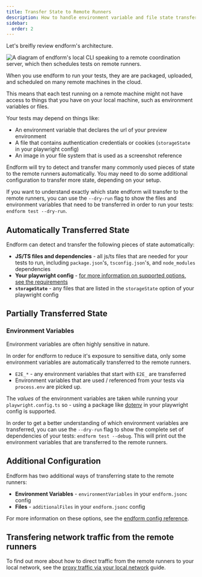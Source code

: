 ```yaml
---
title: Transfer State to Remote Runners
description: How to handle environment variable and file state transfer to endform runners
sidebar:
  order: 2
---
```



Let's breifly review endform's architecture.

<Image
  src={EndformArchitecture}
  alt="A diagram of endform's local CLI speaking to a remote coordination server, which then schedules tests on remote runners."
  height={500}
/>

When you use endform to run your tests, they are are packaged, uploaded, and scheduled on many remote machines in the cloud.

This means that each test running on a remote machine might not have access to things that you have on your local machine, such as environment variables or files.

Your tests may depend on things like:

- An environment variable that declares the url of your preview environment
- A file that contains authentication credentials or cookies (`storageState` in your playwright config)
- An image in your file system that is used as a screenshot reference

Endform will try to detect and transfer many commonly used pieces of state to the remote runners automatically.
You may need to do some additional configuration to transfer more state, depending on your setup.

If you want to understand exactly which state endform will transfer to the remote runners, you can use the `--dry-run` flag to show the files and environment variables that need to be transferred in order to run your tests: `endform test --dry-run`.

## Automatically Transferred State

Endform can detect and transfer the following pieces of state automatically:

- **JS/TS files and dependencies** - all js/ts files that are needed for your tests to run, including `package.json`'s, `tsconfig.json`'s, and `node_modules` dependencies
- **Your playwright config** - [for more information on supported options, see the requirements](/docs/reference/requirements/#playwright-configuration-options)
- **`storageState`** - any files that are listed in the `storageState` option of your playwright config

## Partially Transferred State

### Environment Variables

Environment variables are often highly sensitive in nature.

In order for endform to reduce it's exposure to sensitive data, only some environment variables are automatically transferred to the remote runners.

- `E2E_*` - any environment variables that start with `E2E_` are transferred
- Environment variables that are used / referenced from your tests via `process.env` are picked up.

The _values_ of the environment variables are taken while running your `playwright.config.ts` so - using a package like [dotenv](https://www.npmjs.com/package/dotenv) in your playwright config is supported.

In order to get a better understanding of which environment variables are transferred, you can use the `--dry-run` flag to show the complete set of dependencies of your tests: `endform test --debug`.
This will print out the environment variables that are transferred to the remote runners.

## Additional Configuration

Endform has two additional ways of transferring state to the remote runners:

- **Environment Variables** - `environmentVariables` in your `endform.jsonc` config
- **Files** - `additionalFiles` in your `endform.jsonc` config

For more information on these options, see the [endform config reference](/docs/reference/endform-config).

## Transfering network traffic from the remote runners

To find out more about how to direct traffic from the remote runners to your local network, see the [proxy traffic via your local network](/docs/guides/proxy-via-local) guide.